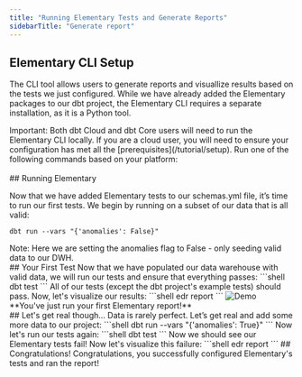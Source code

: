 ```yaml
---
title: "Running Elementary Tests and Generate Reports"
sidebarTitle: "Generate report"
---
```


## Elementary CLI Setup

The CLI tool allows users to generate reports and visuallize results based on the tests we just configured. While we have already added the Elementary packages to our dbt project, the Elementary CLI requires a separate installation, as it is a Python tool.

<Warning>
  Important: Both dbt Cloud and dbt Core users will need to run the Elementary
  CLI locally. If you are a cloud user, you will need to ensure your
  configuration has met all the [prerequisites](/tutorial/setup).
</Warning>

<Accordion title="1. Install the Elementary CLI">
  Run one of the following commands based on your platform:
  <Snippet file="install-cli.mdx" />
</Accordion>
<br />
<Accordion title="2. Creating a Profile for the CLI">
  <Snippet file="add-connection-profile.mdx" />
</Accordion>
<br />
## Running Elementary

Now that we have added Elementary tests to our schemas.yml file, it’s time to run our first tests. We begin by running on a subset of our data that is all valid:

```shell
dbt run --vars "{'anomalies': False}"
```

<Warning>
Note: Here we are setting the anomalies flag to False - only seeding valid data to our DWH.
</Warning>
<br/>
## Your First Test
Now that we have populated our data warehouse with valid data, we will run our tests and ensure that everything passes:
```shell
dbt test
```
All of our tests (except the dbt project's example tests) should pass. Now, let's visualize our results:
```shell
edr report
```
<Frame>
  <img
    src="https://raw.githubusercontent.com/elementary-data/elementary/master/static/report_ui.gif"
    alt="Demo"
  />
</Frame>
**You've just run your first Elementary report!**
<br/>
## Let's get real though...
Data is rarely perfect. Let’s get real and add some more data to our project:
```shell
dbt run --vars "{'anomalies': True}"
```
Now let's run our tests again:
```shell
dbt test
```
Now we should see our Elementary tests fail!
Now let's visualize this failure:
```shell
edr report
```
## Congratulations!
Congratulations, you successfully configured Elementary's tests and ran the report!

<Snippet file="support-contact.mdx" />
